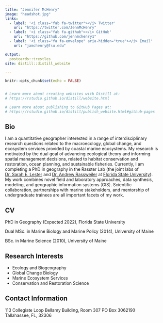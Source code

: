 ```yaml
---
title: "Jennifer McHenry"
image: "headshot.jpg"
links:
  - label: '<i class="fab fa-twitter"></i> Twitter'
    url: "https://twitter.com/JennMcHenry"
  - label: '<i class="fab fa-github"></i> GitHub'
    url: "https://github.com/jennmchenry1"
  - label: '<i class="fa fa-envelope" aria-hidden="true"></i> Email'
    url: "jamchenry@fsu.edu"

output:
  postcards::trestles
site: distill::distill_website

---
```



```r
knitr::opts_chunk$set(echo = FALSE)


# Learn more about creating websites with Distill at:
# https://rstudio.github.io/distill/website.html

# Learn more about publishing to GitHub Pages at:
# https://rstudio.github.io/distill/publish_website.html#github-pages

```

## Bio

I am a quantitative geographer interested in a range of interdisciplinary research questions related to the macroecology, global change, and ecosystem services provided by coastal marine ecosystems. My research is motivated by the dual goal of advancing ecological theory and informing spatial management decisions, related to habitat conservation and restoration, ocean planning, and sustainable fisheries. Currently, I am completing a PhD in geography in the Rasster Lab (the joint labs of [Dr. Sarah E. Lester](www.lester-lab.org) and [Dr. Andrew Rassweiler](www.rassweiler-lab.org) at [Florida State University](www.geography.fsu.edu)). My work combines novel field and laboratory approaches, data synthesis, modeling, and geographic information systems (GIS). Scientific collaboration, partnerships with marine stakeholders, and mentorship of undergraduate trainees are all important facets of my work.


## CV

PhD in Geography (Expected 2022), Florida State University

Dual MSc. in Marine Biology and Marine Policy (2014), University of Maine

BSc. in Marine Science (2010), University of Maine


## Research Interests

- Ecology and Biogeography 
- Global Change Biology
- Marine Ecosystem Services
- Conservation and Restoration Science


## Contact Information

113 Collegiate Loop
Bellamy Building, Room 307
PO Box 3062190
Tallahassee, FL, 32306


